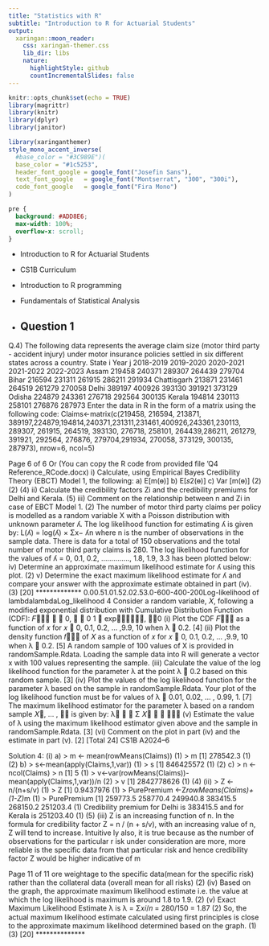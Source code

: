 ```yaml
---
title: "Statistics with R"
subtitle: "Introduction to R for Actuarial Students"
output:
  xaringan::moon_reader:
    css: xaringan-themer.css
    lib_dir: libs
    nature:
      highlightStyle: github
      countIncrementalSlides: false
---
```



```r
knitr::opts_chunk$set(echo = TRUE)
library(magrittr)
library(knitr)
library(dplyr)
library(janitor)


```

```r
library(xaringanthemer)
style_mono_accent_inverse(
  #base_color = "#3C989E")(
  base_color = "#1c5253",
  header_font_google = google_font("Josefin Sans"),
  text_font_google   = google_font("Montserrat", "300", "300i"),
  code_font_google   = google_font("Fira Mono")
)
```


```css
pre {
  background: #ADD8E6;
  max-width: 100%;
  overflow-x: scroll;
}
```

* Introduction to R for Actuarial Students

* CS1B Curriculum

* Introduction to R programming
* Fundamentals of Statistical Analysis

* Question 1
---

Q.4)
The following data represents the average claim size (motor third party - accident injury) under motor insurance policies settled in six different states across a country.
State i Year j 2018-2019 2019-2020 2020-2021 2021-2022 2022-2023 Assam
219458
240371
289307
264439
279704 Bihar
216594
231311
261915
286211
291934 Chattisgarh
213871
231461
264519
261279
270058 Delhi
389197
400926
393130
391921
373129 Odisha
224879
243361
276718
292564
300135 Kerala
194814
230113
258101
276876
287973
Enter the data in R in the form of a matrix using the following code:
Claims<-matrix(c(219458, 216594, 213871, 389197,224879,194814,240371,231311,231461,400926,243361,230113, 289307, 261915, 264519, 393130, 276718, 258101, 264439,286211, 261279, 391921, 292564, 276876, 279704,291934, 270058, 373129, 300135, 287973), nrow=6, ncol=5)

Page 6 of 6
Or
(You can copy the R code from provided file ‘Q4 Reference_RCode.docx)
i)
Calculate, using Empirical Bayes Credibility Theory (EBCT) Model 1, the following:
a)
E[m(ɵ)]
b)
E[𝑠2(ɵ)]
c)
Var [m(ɵ)]
(2)
(2)
(4)
ii)
Calculate the credibility factors Zi and the credibility premiums for Delhi and Kerala.
(5)
iii)
Comment on the relationship between n and Zi in case of EBCT Model 1.
(2)
The number of motor third party claims per policy is modelled as a random variable X with a Poisson distribution with unknown parameter ʎ. The log likelihood function for estimating ʎ is given by:
L(ʎ) = log(ʎ) × Σx− ʎn
where n is the number of observations in the sample data.
There is data for a total of 150 observations and the total number of motor third party claims is 280.
The log likelihood function for the values of ʎ = 0, 0.1, 0.2, ………….., 1.8, 1.9, 3.3 has been plotted below:
iv)
Determine an approximate maximum likelihood estimate for ʎ using this plot.
(2)
v)
Determine the exact maximum likelihood estimate for ʎ and compare your answer with the approximate estimate obtained in part (iv).
(3)
[20]
*************
0.00.51.01.52.02.53.0-600-400-200Log-likelihood of lambdalambdaLog_likelihood
4 Consider a random variable, 𝑋, following a modified exponential distribution with
Cumulative Distribution Function (CDF):
𝐹􁈺𝑥􁈻 􀵌 􀵜
0, 𝑥 􀵏 0
1 􀵆 exp􁈺􀵆𝜆𝑥􀬶􁈻, 𝑥􀵒0
(i) Plot the CDF 𝐹􁈺𝑥􁈻 as a function of 𝑥 for 𝑥 􀵌 0, 0.1, 0.2, … ,9.9, 10 when
λ 􀵌 0.2. [4]
(ii) Plot the density function 𝑓􁈺𝑥􁈻 of 𝑋 as a function of 𝑥 for
𝑥 􀵌 0, 0.1, 0.2, … ,9.9, 10 when λ 􀵌 0.2. [5]
A random sample of 100 values of X is provided in randomSample.Rdata.
Loading the sample data into R will generate a vector x with 100 values representing
the sample.
(iii) Calculate the value of the log likelihood function for the parameter λ at the
point λ 􀵌 0.2 based on this random sample. [3]
(iv) Plot the values of the log likelihood function for the parameter λ based on the
sample in randomSample.Rdata. Your plot of the log likelihood function
must be for values of λ 􀵌 0.01, 0.02, … , 0.99, 1. [7]
The maximum likelihood estimator for the parameter λ based on a random sample
𝑋􀬵, … , 𝑋􀯇 is given by:
λ􀷠
􀵌
𝑁
Σ 𝑋􀯜
􀯇 􀬶
􀯜􀭀􀬵
(v) Estimate the value of λ using the maximum likelihood estimator given above
and the sample in randomSample.Rdata. [3]
(vi) Comment on the plot in part (iv) and the estimate in part (v). [2]
[Total 24]
CS1B A2024–6


Solution 4:
(i) 
a) > m <- mean(rowMeans(Claims)) (1)
 > m
 [1] 278542.3 (1)
(2) 
b) > s<-mean(apply(Claims,1,var)) (1)
 > s
 [1] 846425572 (1)
(2) 
c) > n <-ncol(Claims)
 > n
 [1] 5 
 (1)
 > v<-var(rowMeans(Claims))-mean(apply(Claims,1,var))/n (2)
 > v
 [1] 2842778626 (1)
(4) 
(ii) 
> Z <- n/(n+s/v) (1)
> Z
[1] 0.9437976 (1)
> PurePremium <-Z*rowMeans(Claims)+(1-Z)*m (1)
> PurePremium
[1] 259773.5 258770.4 249940.8 383415.5 268150.2 251203.4 (1)
Credibility premium for Delhi is 383415.5 and for Kerala is 251203.40 (1)
(5) 
(iii) 
Z is an increasing function of n. In the formula for credibility factor Z = n
/ (n + s/v), with an increasing value of n, Z will tend to increase. Intuitive
ly also, it is true because as the number of observations for the particular r
isk under consideration are more, more reliable is the specific data from that
particular risk and hence credibility factor Z would be higher indicative of m

Page 11 of 11
ore weightage to the specific data(mean for the specific risk) rather than the
collateral data (overall mean for all risks)
 (2)
(iv)
Based on the graph, the approximate maximum likelihood estimate i.e. the value
at which the log likelihood is maximum is around 1.8 to 1.9.
 (2)
(v) 
Exact Maximum Likelihood Estimate λ is
λ = Σ𝑥𝑖/𝑛
 = 280/150
 = 1.87 (2)
So, the actual maximum likelihood estimate calculated using first principles
is close to the approximate maximum likelihood determined based on the graph.
 (1)
 (3) 
 [20] 
**************